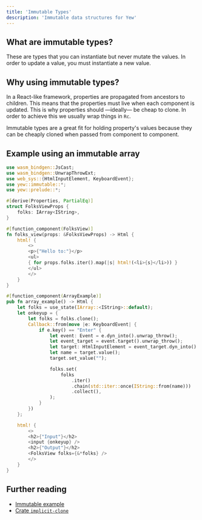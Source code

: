 ```yaml
---
title: 'Immutable Types'
description: 'Immutable data structures for Yew'
---
```


## What are immutable types?

These are types that you can instantiate but never mutate the values. In order
to update a value, you must instantiate a new value.

## Why using immutable types?

In a React-like framework, properties are propagated from ancestors to
children. This means that the properties must live when each component is
updated. This is why properties should —ideally— be cheap to clone. In order to
achieve this we usually wrap things in `Rc`.

Immutable types are a great fit for holding property's values because they can
be cheaply cloned when passed from component to component.

## Example using an immutable array

```rust
use wasm_bindgen::JsCast;
use wasm_bindgen::UnwrapThrowExt;
use web_sys::{HtmlInputElement, KeyboardEvent};
use yew::immutable::*;
use yew::prelude::*;

#[derive(Properties, PartialEq)]
struct FolksViewProps {
    folks: IArray<IString>,
}

#[function_component(FolksView)]
fn folks_view(props: &FolksViewProps) -> Html {
    html! {
        <>
        <p>{"Hello to:"}</p>
        <ul>
        { for props.folks.iter().map(|s| html!(<li>{s}</li>)) }
        </ul>
        </>
    }
}

#[function_component(ArrayExample)]
pub fn array_example() -> Html {
    let folks = use_state(IArray::<IString>::default);
    let onkeyup = {
        let folks = folks.clone();
        Callback::from(move |e: KeyboardEvent| {
            if e.key() == "Enter" {
                let event: Event = e.dyn_into().unwrap_throw();
                let event_target = event.target().unwrap_throw();
                let target: HtmlInputElement = event_target.dyn_into().unwrap_throw();
                let name = target.value();
                target.set_value("");

                folks.set(
                    folks
                        .iter()
                        .chain(std::iter::once(IString::from(name)))
                        .collect(),
                );
            }
        })
    };

    html! {
        <>
        <h2>{"Input"}</h2>
        <input {onkeyup} />
        <h2>{"Output"}</h2>
        <FolksView folks={&*folks} />
        </>
    }
}
```

## Further reading

-   [Immutable example](https://github.com/yewstack/yew/tree/master/examples/immutable)
-   [Crate `implicit-clone`](https://docs.rs/implicit-clone/)

